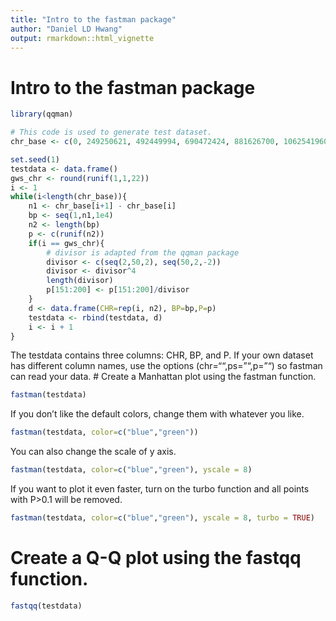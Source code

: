 ```yaml
---
title: "Intro to the fastman package"
author: "Daniel LD Hwang"
output: rmarkdown::html_vignette
---
```


<!--
  %\VignetteIndexEntry{Intro to the fastman package}
  %\VignetteEngine{knitr::rmarkdown}
  \usepackage[utf8]{inputenc}
-->
# Intro to the fastman package
```r
library(qqman)

# This code is used to generate test dataset.
chr_base <- c(0, 249250621, 492449994, 690472424, 881626700, 1062541960, 1233657027, 1392795690, 1539159712, 1680373143, 1815907890, 1950914406, 2084766301, 2199936179, 2307285719, 2409817111, 2500171864, 2581367074, 2659444322, 2718573305, 2781598825, 2829728720, 2881033286)

set.seed(1)
testdata <- data.frame()
gws_chr <- round(runif(1,1,22))
i <- 1
while(i<length(chr_base)){
    n1 <- chr_base[i+1] - chr_base[i]
    bp <- seq(1,n1,1e4)
    n2 <- length(bp)
    p <- c(runif(n2))
    if(i == gws_chr){
        # divisor is adapted from the qqman package 
        divisor <- c(seq(2,50,2), seq(50,2,-2))
        divisor <- divisor^4
        length(divisor)
        p[151:200] <- p[151:200]/divisor
    }
    d <- data.frame(CHR=rep(i, n2), BP=bp,P=p)
    testdata <- rbind(testdata, d)            
    i <- i + 1
}

```
The testdata contains three columns: CHR, BP, and P. If your own dataset has different column names, use the options (chr="",ps="",p="") so fastman can read your data. 
# Create a Manhattan plot using the fastman function.
```r
fastman(testdata)
```
If you don't like the default colors, change them with whatever you like.
```r
fastman(testdata, color=c("blue","green"))
```
You can also change the scale of y axis.
```r
fastman(testdata, color=c("blue","green"), yscale = 8)
```
If you want to plot it even faster, turn on the turbo function and all points with P>0.1 will be removed.
```r
fastman(testdata, color=c("blue","green"), yscale = 8, turbo = TRUE)
```
# Create a Q-Q plot using the fastqq function.
```r
fastqq(testdata)
```
